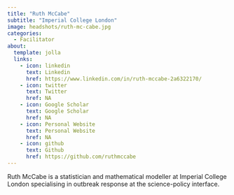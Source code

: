 ```yaml
---
title: "Ruth McCabe"
subtitle: "Imperial College London"
image: headshots/ruth-mc-cabe.jpg
categories:
  - Facilitator
about:
  template: jolla
  links:
    - icon: linkedin
      text: Linkedin
      href: https://www.linkedin.com/in/ruth-mccabe-2a6322170/
    - icon: twitter
      text: Twitter
      href: NA
    - icon: Google Scholar
      text: Google Scholar
      href: NA
    - icon: Personal Website
      text: Personal Website
      href: NA
    - icon: github
      text: Github
      href: https://github.com/ruthmccabe
---
```


Ruth McCabe is a statistician and mathematical modeller at Imperial College London specialising in outbreak response at the science-policy interface.
